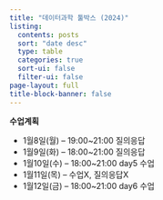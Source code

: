 ```yaml
---
title: "데이터과학 툴박스 (2024)"
listing:
  contents: posts
  sort: "date desc"
  type: table
  categories: true
  sort-ui: false
  filter-ui: false
page-layout: full
title-block-banner: false
---
```


**수업계획**

- 1월8일(월) -- 19:00~21:00 질의응답
- 1월9일(화) -- 18:00~21:00 질의응답
- 1월10일(수) -- 18:00~21:00 day5 수업
- 1월11일(목) -- 수업X, 질의응답X
- 1월12일(금) -- 18:00~21:00 day6 수업
